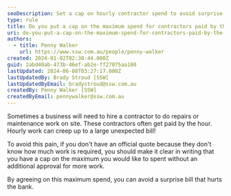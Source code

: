 ```yaml
---
seoDescription: Set a cap on hourly contractor spend to avoid surprise bills and ensure budget control.
type: rule
title: Do you put a cap on the maximum spend for contractors paid by the hour?
uri: do-you-put-a-cap-on-the-maximum-spend-for-contractors-paid-by-the-hour
authors:
  - title: Penny Walker
    url: https://www.ssw.com.au/people/penny-walker
created: 2024-01-02T02:38:44.000Z
guid: 2abd40ab-473b-46ef-ab2e-ff27075aa180
lastUpdated: 2024-06-08T03:27:17.000Z
lastUpdatedBy: Brady Stroud [SSW]
lastUpdatedByEmail: bradystroud@ssw.com.au
createdBy: Penny Walker [SSW]
createdByEmail: pennywalker@ssw.com.au
---
```


<!--StartFragment-->

Sometimes a business will need to hire a contractor to do repairs or maintenance work on site. These contractors often get paid by the hour. Hourly work can creep up to a large unexpected bill!

<!--EndFragment-->
<!--StartFragment-->

To avoid this pain, if you don't have an official quote because they don't know how much work is required, you should make it clear in writing that you have a cap on the maximum you would like to spent without an additional approval for more work.

By agreeing on this maximum spend, you can avoid a surprise bill that hurts the bank.

<!--EndFragment-->
